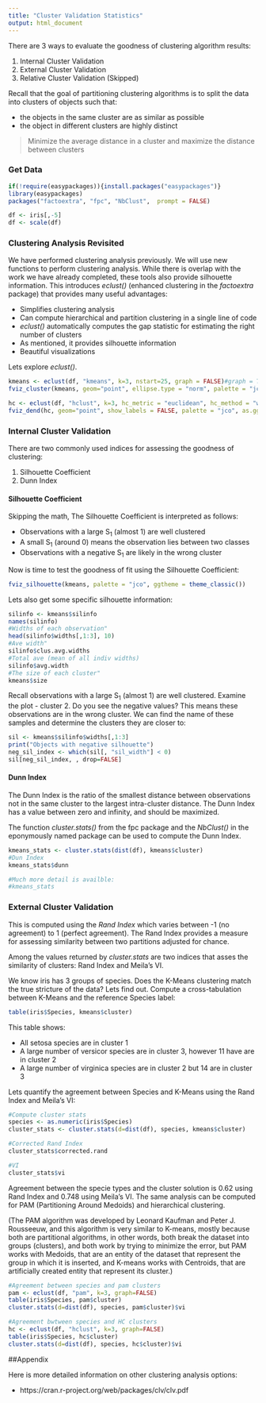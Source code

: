 ```yaml
---
title: "Cluster Validation Statistics"
output: html_document
---
```


There are 3 ways to evaluate the goodness of clustering algorithm results:

1. Internal Cluster Validation
2. External Cluster Validation
3. Relative Cluster Validation  (Skipped)

Recall that the goal of partitioning clustering algorithms is to split the data into clusters of objects such that:

- the objects in the same cluster are as similar as possible
- the object in different clusters are highly distinct

> Minimize the average distance in a cluster and maximize the distance between clusters

### Get Data

```r
if(!require(easypackages)){install.packages("easypackages")}
library(easypackages)
packages("factoextra", "fpc", "NbClust",  prompt = FALSE)

df <- iris[,-5]
df <- scale(df)
```

### Clustering Analysis Revisited

We have performed clustering analysis previously.  We will use new functions to perform clustering analysis.  While there is overlap with the work we have already completed, these tools also provide silhouette information.  This introduces *eclust()* (enhanced clustering in the *factoextra* package) that provides many useful advantages:

- Simplifies clustering analysis
- Can compute hierarchical and partition clustering in a single line of code
- *eclust()* automatically computes the gap statistic for estimating the right number of clusters
- As mentioned, it provides silhouette information
- Beautiful visualizations

Lets explore *eclust()*.

```r
kmeans <- eclust(df, "kmeans", k=3, nstart=25, graph = FALSE)#graph = TRUE provides a visualiztion, just not as nice as below
fviz_cluster(kmeans, geom="point", ellipse.type = "norm", palette = "jco", ggtheme=theme_minimal())
```

```r
hc <- eclust(df, "hclust", k=3, hc_metric = "euclidean", hc_method = "ward.D2", graph = FALSE)#graph = TRUE provides a visualiztion, just not as nice as below
fviz_dend(hc, geom="point", show_labels = FALSE, palette = "jco", as.ggplot=TRUE)
```

### Internal Cluster Validation

There are two commonly used indices for assessing the goodness of clustering:

1. Silhouette Coefficient
2. Dunn Index

#### Silhouette Coefficient

Skipping the math, The Silhouette Coefficient is interpreted as follows:

- Observations with a large S~1~ (almost 1) are well clustered
- A small S~1~ (around 0) means the observation lies between two classes
- Observations with a negative S~1~ are likely in the wrong cluster

Now is time to test the goodness of fit using the Silhouette Coefficient:

```r
fviz_silhouette(kmeans, palette = "jco", ggtheme = theme_classic())
```

Lets also get some specific silhouette information:

```r
silinfo <- kmeans$silinfo
names(silinfo)
#Widths of each observation"
head(silinfo$widths[,1:3], 10)
#Ave width"
silinfo$clus.avg.widths
#Total ave (mean of all indiv widths)
silinfo$avg.width
#The size of each cluster"
kmeans$size
```

Recall observations with a large S~1~ (almost 1) are well clustered.  Examine the plot - cluster 2.  Do you see the negative values?  This means these observations are in the wrong cluster.  We can find the name of these samples and determine the clusters they are closer to:

```r
sil <- kmeans$silinfo$widths[,1:3]
print("Objects with negative silhouette")
neg_sil_index <- which(sil[, "sil_width"] < 0)
sil[neg_sil_index, , drop=FALSE]
```

#### Dunn Index

The Dunn Index is the ratio of the smallest distance between observations not in the same cluster to the largest intra-cluster distance. The Dunn Index has a value between zero and infinity, and should be maximized.

The function *cluster.stats()* from the fpc package and the *NbClust()* in the eponymously named package can be used to compute the Dunn Index.

```r
kmeans_stats <- cluster.stats(dist(df), kmeans$cluster)
#Dun Index
kmeans_stats$dunn

#Much more detail is availble:
#kmeans_stats
```

### External Cluster Validation

This is computed using the *Rand Index* which varies between -1 (no agreement) to 1 (perfect agreement).  The Rand Index provides a measure for assessing similarity between two partitions adjusted for chance.  

Among the values returned by *cluster.stats* are two indices that asses the similarity of clusters:  Rand Index and Meila's VI.

We know iris has 3  groups of species.  Does the K-Means clustering match the true stricture of the data?  Lets find out.  Compute a cross-tabulation between K-Means and the reference Species label:

```r
table(iris$Species, kmeans$cluster)
```

This table shows:

- All setosa species are in cluster 1
- A large number of versicor species are in cluster 3, however 11 have are in cluster 2
- A large number of virginica species are in cluster 2 but 14 are in cluster 3

Lets quantify the agreement between Species and K-Means using the Rand Index and Meila's VI:

```r
#Compute cluster stats
species <- as.numeric(iris$Species)
cluster_stats <- cluster.stats(d=dist(df), species, kmeans$cluster)

#Corrected Rand Index
cluster_stats$corrected.rand

#VI
cluster_stats$vi
```

Agreement between the specie types and the cluster solution is 0.62 using Rand Index and 0.748 using Meila's VI.  The same analysis can be computed for PAM (Partitioning Around Medoids) and hierarchical clustering.

(The PAM algorithm was developed by Leonard Kaufman and Peter J. Rousseeuw, and this algorithm is very similar to K-means, mostly because both are partitional algorithms, in other words, both break the dataset into groups (clusters), and both work by trying to minimize the error, but PAM works with Medoids, that are an entity of the dataset that represent the group in which it is inserted, and K-means works with Centroids, that are artificially created entity that represent its cluster.)

```r
#Agreement between species and pam clusters
pam <- eclust(df, "pam", k=3, graph=FALSE)
table(iris$Species, pam$cluster)
cluster.stats(d=dist(df), species, pam$cluster)$vi

#Agreement bwtween species and HC clusters
hc <- eclust(df, "hclust", k=3, graph=FALSE)
table(iris$Species, hc$cluster)
cluster.stats(d=dist(df), species, hc$cluster)$vi
```

##Appendix

Here is more detailed information on other clustering analysis options:

- https://cran.r-project.org/web/packages/clv/clv.pdf

